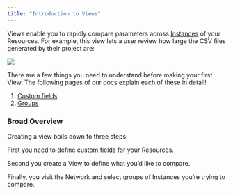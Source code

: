 ```yaml
---
title: "Introduction to Views"
---
```

Views enable you to rapidly compare parameters across [Instances]( https://docs.artemisplatform.com/atglancebeta#need-to-know-terms) of your Resources. For example, this view lets a user review how large the CSV files generated by their project are:

<Frame caption="This is a simple example of how Views can be used">
  <img src="https://d27n7fycrsusaz.cloudfront.net/example+view.PNG" />
</Frame>

There are a few things you need to understand before making your first View. The following pages of our docs explain each of these in detail!
1.	[Custom fields](https://docs.artemisplatform.com/CustomFields)
2.	[Groups](https://docs.artemisplatform.com/groups)

### Broad Overview
Creating a view boils down to three steps: 

First you need to define custom fields for your Resources.

Second you create a View to define what you’d like to compare. 

Finally, you visit the Network and select groups of Instances you’re trying to compare. 
